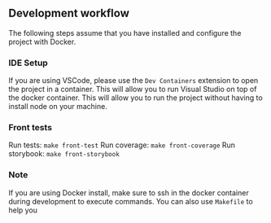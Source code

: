 
## Development workflow

The following steps assume that you have installed and configure the project with Docker.

### IDE Setup

If you are using VSCode, please use the `Dev Containers` extension to open the project in a container. This will allow you to run Visual Studio on top of the docker container. This will allow you to run the project without having to install node on your machine.

### Front tests

Run tests: `make front-test`
Run coverage: `make front-coverage`
Run storybook: `make front-storybook`

### Note

If you are using Docker install, make sure to ssh in the docker container during development to execute commands. You can also use `Makefile` to help you
